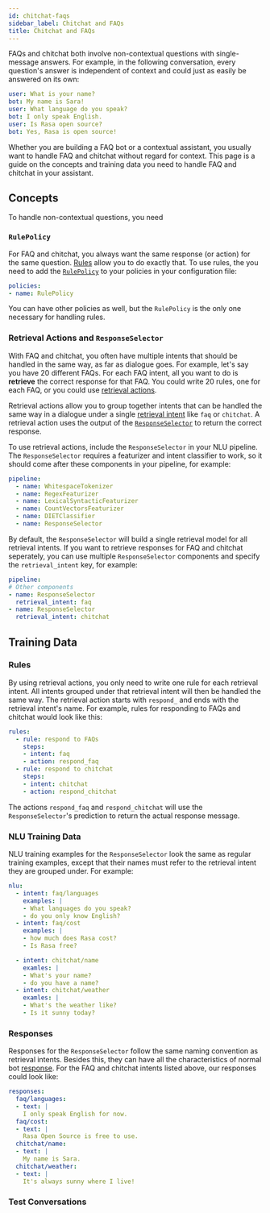 ```yaml
---
id: chitchat-faqs
sidebar_label: Chitchat and FAQs
title: Chitchat and FAQs
---
```


FAQs and chitchat both involve non-contextual questions with single-message answers. 
For example, in the following conversation, every question's answer is independent of context and could
just as easily be answered on its own:

```yaml
user: What is your name?
bot: My name is Sara!
user: What language do you speak?
bot: I only speak English.
user: Is Rasa open source?
bot: Yes, Rasa is open source!
```

Whether you are building a FAQ bot or a contextual assistant, you usually
want to handle FAQ and chitchat without regard for context. This page is a guide on the concepts
and training data you need to handle FAQ and chitchat in your assistant.

## Concepts

To handle non-contextual questions, you need 

### `RulePolicy`

For FAQ and chitchat, you always want the same response (or action) for the same question. 
[Rules](rules.mdx) allow you to do exactly that.
To use rules, the you need to add the [`RulePolicy`](#rule-policy) to your policies in your configuration file:

```yaml
policies:
- name: RulePolicy
```

You can have other policies as well, but the `RulePolicy` is the only one necessary for handling rules.


### Retrieval Actions and `ResponseSelector`

With FAQ and chitchat, you often have multiple intents that should be handled
in the same way, as far as dialogue goes.
For example, let's say you have 20 different FAQs. For each FAQ intent,
all you want to do is **retrieve** the correct response for that FAQ. You
could write 20 rules, one for each FAQ, or you could use [retrieval
actions](../retrieval-actions.mdx).

Retrieval actions allow you to group together intents that can be handled the
same way in a dialogue under a single [retrieval intent](../glossary.mdx#retrieval-intent)
like `faq` or `chitchat`.
A retrieval action uses the output of the
[`ResponseSelector`](./components/selectors.mdx#response-selector) to return
the correct response. 

To use retrieval actions, include the `ResponseSelector` in your NLU pipeline.
The `ResponseSelector` requires a featurizer and intent classifier to work, so
it should come after these components in your pipeline, for example:

```yaml
pipeline:
  - name: WhitespaceTokenizer
  - name: RegexFeaturizer
  - name: LexicalSyntacticFeaturizer
  - name: CountVectorsFeaturizer
  - name: DIETClassifier
  - name: ResponseSelector
```

By default, the `ResponseSelector` will build a single retrieval model for all retrieval intents.
If you want to retrieve responses for FAQ and chitchat seperately, you can use multiple `ResponseSelector` components 
and specify the `retrieval_intent` key, for example:

```yaml
pipeline:
# Other components
- name: ResponseSelector
  retrieval_intent: faq
- name: ResponseSelector
  retrieval_intent: chitchat
```


## Training Data

### Rules

By using retrieval actions, you only need to write one rule for each retrieval intent. All intents
grouped under that retrieval intent will then be handled the same way.
The retrieval action starts with `respond_` and ends with the retrieval intent's name. 
For example, rules for responding to FAQs and chitchat would look like this:

```yaml
rules:
  - rule: respond to FAQs
    steps:
    - intent: faq
    - action: respond_faq
  - rule: respond to chitchat
    steps:
    - intent: chitchat
    - action: respond_chitchat
```

The actions `respond_faq` and `respond_chitchat` will use the `ResponseSelector`'s prediction to return the actual response message.

### NLU Training Data

NLU training examples for the `ResponseSelector` look the same as
regular training examples, except that their names must refer to the retrieval
intent they are grouped under. For example:

```yaml
nlu:
  - intent: faq/languages
    examples: |
    - What languages do you speak?
    - do you only know English?
  - intent: faq/cost
    examples: |
    - how much does Rasa cost?
    - Is Rasa free?

  - intent: chitchat/name
    examles: |
    - What's your name?
    - do you have a name?
  - intent: chitchat/weather
    examles: |
    - What's the weather like?
    - Is it sunny today?
```

### Responses

Responses for the `ResponseSelector` follow the same naming convention as
retrieval intents. Besides this, they can have all the characteristics of 
normal bot [response](domain.mdx#responses). For the FAQ and chitchat intents
listed above, our responses could look like:

```yaml
responses:
  faq/languages: 
  - text: |
    I only speak English for now.
  faq/cost:
  - text: |
    Rasa Open Source is free to use.
  chitchat/name:
  - text: |
    My name is Sara.
  chitchat/weather:
  - text: |
    It's always sunny where I live!
```



### Test Conversations
